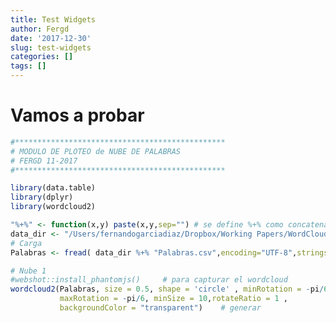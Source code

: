 ```yaml
---
title: Test Widgets
author: Fergd
date: '2017-12-30'
slug: test-widgets
categories: []
tags: []
---
```



# Vamos a probar

```r
#***********************************************
# MODULO DE PLOTEO de NUBE DE PALABRAS
# FERGD 11-2017
#***********************************************

library(data.table)
library(dplyr)
library(wordcloud2)

"%+%" <- function(x,y) paste(x,y,sep="") # se define %+% como concatenacion
data_dir <- "/Users/fernandogarciadiaz/Dropbox/Working Papers/WordCloud/Data/"
# Carga
Palabras <- fread( data_dir %+% "Palabras.csv",encoding="UTF-8",stringsAsFactors = FALSE, strip.white = TRUE, skip = 0, header = TRUE) 

# Nube 1
#webshot::install_phantomjs()     # para capturar el wordcloud
wordcloud2(Palabras, size = 0.5, shape = 'circle' , minRotation = -pi/6, 
           maxRotation = -pi/6, minSize = 10,rotateRatio = 1 , 
           backgroundColor = "transparent")    # generar

```